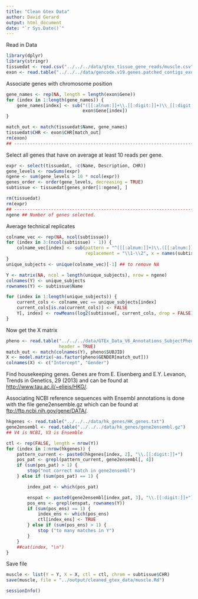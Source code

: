 ```yaml
---
title: "Clean Gtex Data"
author: David Gerard
output: html_document
date: "`r Sys.Date()`"
---
```


Read in Data
```r
library(dplyr)
library(stringr)
tissuedat <- read.csv("../../../data/gtex_tissue_gene_reads/muscle.csv")
exon <- read.table("../../../data/gencode.v19.genes.patched_contigs_exons.txt", header = TRUE)
```

Associate genes with chromosome position
```r
gene_names <- rep(NA, length = length(exon$Gene))
for (index in 1:length(gene_names)) {
    gene_names[index] <- sub("([[:alnum:]]+\\.[[:digit:]]+)\\_[[:digit:]]+", "\\1",
                             exon$Gene[index])
}

match_out <- match(tissuedat$Name, gene_names)
tissuedat$CHR <- exon$CHR[match_out]
rm(exon)
## ----------------------------------------------------------------------------
```

Select all genes that have on average at least 10 reads per gene.
```r
expr <- select(tissuedat, -c(Name, Description, CHR))
gene_levels <- rowSums(expr)
ngene <- sum(gene_levels > 10 * ncol(expr))
genes_order <- order(gene_levels, decreasing = TRUE)
subtissue <- tissuedat[genes_order[1:ngene], ]

rm(tissuedat)
rm(expr)
## ----------------------------------------------------------------------------
ngene ## Number of genes selected.
```

Average technical replicates
```r
colname_vec <- rep(NA, ncol(subtissue))
for (index in 3:(ncol(subtissue) - 1)) {
    colname_vec[index] <- sub(pattern = "^([[:alnum:]]+)\\.([[:alnum:]]+)\\..+",
                              replacement = "\\1-\\2", x = names(subtissue)[index])
}
unique_subjects <- unique(colname_vec)[-1] ## to remove NA

Y <- matrix(NA, ncol = length(unique_subjects), nrow = ngene)
colnames(Y) <- unique_subjects
rownames(Y) <- subtissue$Name

for (index in 1:length(unique_subjects)) {
    current_cols <- colname_vec == unique_subjects[index]
    current_cols[is.na(current_cols)] <- FALSE
    Y[, index] <- rowMeans(log2(subtissue[, current_cols, drop = FALSE] + 1))
}
```
Now get the X matrix
```r
pheno <- read.table("../../../data/GTEx_Data_V6_Annotations_SubjectPhenotypesDS.txt",
                    header = TRUE)
match_out <- match(colnames(Y), pheno$SUBJID)
X <- model.matrix(~as.factor(pheno$GENDER[match_out]))
colnames(X) <- c("Intercept", "Gender")
```

Find housekeeping genes. Genes are from E. Eisenberg and E.Y. Levanon, Trends in Genetics, 29 (2013) and can be found at [http://www.tau.ac.il/~elieis/HKG/](http://www.tau.ac.il/~elieis/HKG/).

Associating NCBI reference sequences with Ensembl annotations is done with the file gene2ensemble.gz which can be found at [ftp://ftp.ncbi.nih.gov/gene/DATA/](ftp://ftp.ncbi.nih.gov/gene/DATA/).

```r
hkgenes <- read.table("../../../data/hk_genes/HK_genes.txt")
gene2ensembl <- read.table("../../../data/hk_genes/gene2ensembl.gz")
## V4 is NCBI, V3 is Ensemble

ctl <- rep(FALSE, length = nrow(Y))
for (index in 1:nrow(hkgenes)) {
    pattern_current <- paste0(hkgenes[index, 2], "\\.[[:digit:]]+")
    pos_pat <- grepl(pattern_current, gene2ensembl[, 4])
    if (sum(pos_pat) > 1) {
        stop("not correct match in gene2ensembl")
    } else if (sum(pos_pat) == 1) {

        index_pat <- which(pos_pat)

        enspat <- paste0(gene2ensembl[index_pat, 3], "\\.[[:digit:]]+")
        pos_ens <- grepl(enspat, rownames(Y))
        if (sum(pos_ens) == 1) {
            index_ens <- which(pos_ens)
            ctl[index_ens] <- TRUE
        } else if (sum(pos_ens) > 1) {
            stop ("to many matches in Y")
        }
    }
    ##cat(index, "\n")
}
```

Save file
```r
muscle <- list(Y = Y, X = X, ctl = ctl, chrom = subtissue$CHR)
save(muscle, file = "../output/cleaned_gtex_data/muscle.Rd")
```

```r
sessionInfo()
```
